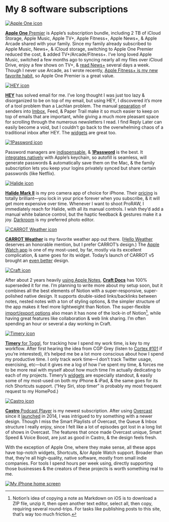 
# My 8 software subscriptions

<AppList>

[![Apple One icon](https://cloud-23s9ymkc8.vercel.app/2021-01-27_img_2706.webp)](https://www.apple.com/apple-one/)

[**Apple One** Premier](https://www.apple.com/apple-one/) is Apple’s subscription bundle, including 2 TB of iCloud Storage, Apple Music, Apple TV+, Apple Fitness+, Apple News+, & Apple Arcade shared with your family. Since my family already subscribed to Apple Music, News+, & iCloud storage, switching to Apple One Premier reduced the cost, & added TV+/Arcade/Fitness+. I’ve long loved Apple Music, switched a few months ago to syncing nearly all my files over iCloud Drive, enjoy a few shows on TV+, & [read News+](https://notebook.google.com/2021-01-13_prioritizing_awareness_enables_my_focus/) several days a week. Though I never use Arcade, as I wrote recently, [Apple Fitness+ is my new favorite habit](https://notebook.google.com/2021-01-22_apple_fitness_is_my_new_favorite_habit/), so Apple One Premier is a great value.

[![HEY icon](https://is2-ssl.mzstatic.com/image/thumb/Purple114/v4/bc/01/bc/bc01bceb-13d6-eb3b-1186-ae0ce3220c76/source/512x512bb.png)](https://apps.apple.com/us/app/hey-email/id1506603805?uo=4)

[**HEY**](https://apps.apple.com/us/app/hey-email/id1506603805?uo=4) has solved email for me. I’ve long thought I was just too lazy & disorganized to be on top of my email, but using HEY, I discovered it’s more of a tool problem than a Lachlan problem. The manual [separation](https://thesweetsetup.com/hey-email-disrupted-my-email-workflow/) of senders into [Imbox](http://itsnotatypo.com), Feed, & Paper Trail make it so much easier to keep on top of emails that are important, while giving a much more pleasant space for scrolling through the numerous newsletters I read. I find Reply Later can easily become a void, but I couldn’t go back to the overwhelming chaos of a traditional inbox after HEY. The [widgets](https://birchtree.me/blog/how-im-using-hey-email-almost-one-year-later/) are great too.

[![1Password icon](https://is3-ssl.mzstatic.com/image/thumb/Purple124/v4/19/76/ec/1976ecd5-0c9f-2f7f-3b30-34f7eb118563/source/512x512bb.png)](https://apps.apple.com/us/app/1password-password-manager/id568903335?uo=4)

Password managers are [indispensable](https://brianlovin.com/security), & [**1Password**](https://apps.apple.com/us/app/1password-password-manager/id568903335?uo=4) is the best. It [integrates natively](https://www.macstories.net/reviews/1password-extends-into-the-ios-quicktype-keyboard-with-password-autofill/) with Apple’s keychain, so autofill is seamless, will generate passwords & automatically save them on the Mac, & the family subscription lets you keep your logins privately synced but share certain passwords (like Netflix).

[![Halide icon](https://is4-ssl.mzstatic.com/image/thumb/Purple114/v4/c7/42/d2/c742d29c-8d22-8234-f61c-b3da5fc7a252/source/512x512bb.png)](https://apps.apple.com/us/app/halide-mark-ii-pro-camera/id885697368?uo=4)

[**Halide Mark II**](https://apps.apple.com/us/app/halide-mark-ii-pro-camera/id885697368?uo=4) is my pro camera app of choice for iPhone. Their [pricing](https://blog.halide.cam/introducing-halide-mkii-30f9f2bceac3) is totally brilliant—you lock in your price forever when you subscribe, & it will get more expensive over time. Whenever I want to shoot ProRAW, I immediately reach for Halide, with all its manual controls. I wish they’d add a manual white balance control, but the haptic feedback & gestures make it a joy. [Darkroom](https://apps.apple.com/us/app/darkroom-photo-video-editor/id953286746?uo=4) is my preferred photo editor.

[![CARROT Weather icon](https://is5-ssl.mzstatic.com/image/thumb/Purple114/v4/0e/ee/e1/0eeee1ed-11c3-97b5-9005-7b1b9eb1c3d9/source/512x512bb.png)](https://apps.apple.com/us/app/carrot-weather/id961390574?uo=4)

[**CARROT Weather**](https://apps.apple.com/us/app/carrot-weather/id961390574?uo=4) is my favorite weather app out there. ([Hello Weather](https://apps.apple.com/us/app/hello-weather/id978393692?uo=4) deserves an honorable mention, but I prefer CARROT’s design.) The [Apple Watch app](https://www.macstories.net/stories/macstories-selects-2020-recognizing-the-best-apps-of-the-year/#best-watch-app) is one of my most-used, by far, mostly via its excellent complication, & same goes for its widget. Today’s launch of CARROT v5 brought an [even better](https://www.macstories.net/news/carrot-weather-5-introduces-new-design-elements-custom-interface-builder-and-more/) design.

[![Craft icon](https://is2-ssl.mzstatic.com/image/thumb/Purple124/v4/13/74/18/13741839-82b9-1bcc-9e0d-f44b0328d6b9/source/512x512bb.png)](https://apps.apple.com/us/app/craft-docs-and-notes-editor/id1487937127?uo=4)

After about 2 years heavily [using Apple Notes](https://notebook.google.com/2019-12-02_switching_from_bear_to_apple_notes/), [**Craft Docs**](https://apps.apple.com/us/app/craft-docs-and-notes-editor/id1487937127?uo=4) has 100% superseded it for me. I’m planning to write more about my setup soon, but it combines all the best elements of Notion with a super-responsive, super-polished native design. It supports double-sided links/backlinks between notes, nested notes with a ton of styling options, & the simpler structure of the app makes it feel more lightweight than Notion. The super-flexible [import/export options](https://www.craft.do/whats-new) also mean it has none of the lock-in of Notion[^1], while having great features like collaboration & web link sharing. I’m often spending an hour or several a day working in Craft.

[^1]: Notion’s idea of copying a note as Markdown on iOS is to download a ZIP file, unzip it, then open another text editor, select all, then copy, requiring several round-trips. For tasks like publishing posts to this site, that’s way too much friction.

[![Timery icon](https://is3-ssl.mzstatic.com/image/thumb/Purple114/v4/f9/30/f3/f930f3d6-b6cd-4306-4c14-aa87820a49da/source/512x512bb.png)](https://apps.apple.com/us/app/timery-for-toggl/id1425368544?uo=4)

[**Timery** for Toggl](https://apps.apple.com/us/app/timery-for-toggl/id1425368544?uo=4), for tracking how I spend my work time, is key to my workflow. After first hearing the idea from CGP Grey (listen to [Cortex #101](https://www.relay.fm/cortex/101) if you’re interested), it’s helped me be a lot more conscious about how I spend my productive time. I only track work time—I don’t track Twitter usage, exercising, etc—but it gives me a log of how I’ve spent my time, & forces me to be more real with myself about how much time I’m actually dedicating to each of my projects. Timery’s [widgets](https://www.macstories.net/stories/macstories-selects-2020-recognizing-the-best-apps-of-the-year/#timery) are especially standout, & easily some of my most-used on both my iPhone & iPad, & the same goes for its rich Shortcuts support. (“Hey Siri, stop timer” is probably my most frequent request to my HomePod.)

[![Castro icon](https://is3-ssl.mzstatic.com/image/thumb/Purple124/v4/42/69/90/426990ea-34b1-efc7-23d9-7176dd85258c/source/512x512bb.png)](https://apps.apple.com/us/app/castro-podcast-player/id1080840241?uo=4)

[**Castro** Podcast Player](https://apps.apple.com/us/app/castro-podcast-player/id1080840241?uo=4) is my newest subscription. After using [Overcast](https://apps.apple.com/us/app/overcast/id888422857?uo=4) since it [launched](https://marco.org/2014/07/16/overcast) in 2014, I was intrigued to try something with a newer design. Though I miss the Smart Playlists of Overcast, the Queue & Inbox structure I really enjoy, since I felt like a lot of episodes got lost in a long list of shows in Overcast. The features that once made Overcast unique, Smart Speed & Voice Boost, are just as good in Castro, & the design feels fresh.

</AppList>

With the exception of Apple One, where they make sense, all these apps have top-notch widgets, Shortcuts, &/or Apple Watch support. Broader than that, they’re all high-quality, native software, mostly from small indie companies. For tools I spend hours per week using, directly supporting those businesses & the creators of these projects is worth something real to me.

[![My iPhone home screen](https://cloud-24xwhv0a4.vercel.app/2021-01-28_u3z1zz2j7bfy0a4hf81awtaexhe9u3n4.png)](https://cloud-24xwhv0a4.vercel.app/2021-01-28_u3z1zz2j7bfy0a4hf81awtaexhe9u3n4.png)
